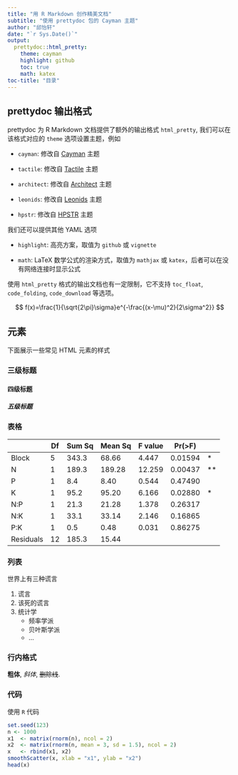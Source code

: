 ```yaml
---
title: "用 R Markdown 创作精美文档"
subtitle: "使用 prettydoc 包的 Cayman 主题"
author: "邱怡轩"
date: "`r Sys.Date()`"
output:
  prettydoc::html_pretty:
    theme: cayman
    highlight: github
    toc: true
    math: katex 
toc-title: "目录"
---
```




## prettydoc 输出格式


prettydoc 为 R Markdown 文档提供了额外的输出格式 `html_pretty`, 我们可以在该格式对应的 `theme` 选项设置主题，例如

  - `cayman`: 修改自 [Cayman](https://github.com/jasonlong/cayman-theme) 主题
  
  - `tactile`: 修改自 [Tactile](https://github.com/jasonlong/tactile-theme) 主题
  
  - `architect`: 修改自 [Architect](https://github.com/jasonlong/architect-theme) 主题
  
  - `leonids`: 修改自 [Leonids](https://github.com/renyuanz/leonids) 主题
  
  - `hpstr`: 修改自 [HPSTR](https://github.com/mmistakes/jekyll-theme-hpstr) 主题
  
我们还可以提供其他 YAML 选项


- `highlight`: 高亮方案，取值为 `github` 或 `vignette`

- `math`: LaTeX 数学公式的渲染方式，取值为 `mathjax` 或 `katex`，后者可以在没有网络连接时显示公式

使用 `html_pretty` 格式的输出文档也有一定限制，它不支持 `toc_float`, `code_folding`, `code_download` 等选项。


$$
f(x)=\frac{1}{\sqrt{2\pi}\sigma}e^{-\frac{(x-\mu)^2}{2\sigma^2}}
$$



## 元素

下面展示一些常见 HTML 元素的样式

### 三级标题

#### 四级标题

##### 五级标题


### 表格

|           | Df | Sum Sq | Mean Sq | F value | Pr(>F)  |    |
|-----------|----|--------|---------|---------|---------|----|
| Block     | 5  | 343.3  | 68.66   | 4.447   | 0.01594 | *  |
| N         | 1  | 189.3  | 189.28  | 12.259  | 0.00437 | ** |
| P         | 1  | 8.4    | 8.40    | 0.544   | 0.47490 |    |
| K         | 1  | 95.2   | 95.20   | 6.166   | 0.02880 | *  |
| N:P       | 1  | 21.3   | 21.28   | 1.378   | 0.26317 |    |
| N:K       | 1  | 33.1   | 33.14   | 2.146   | 0.16865 |    |
| P:K       | 1  | 0.5    | 0.48    | 0.031   | 0.86275 |    |
| Residuals | 12 | 185.3  | 15.44   |         |         |    |


### 列表

世界上有三种谎言

1. 谎言
2. 该死的谎言
3. 统计学
    - 频率学派
    - 贝叶斯学派
    - ...



### 行内格式

**粗体**, *斜体*, <del>删除线</del>.


### 代码

使用 `R` 代码

```r
set.seed(123)
n <- 1000
x1  <- matrix(rnorm(n), ncol = 2)
x2  <- matrix(rnorm(n, mean = 3, sd = 1.5), ncol = 2)
x   <- rbind(x1, x2)
smoothScatter(x, xlab = "x1", ylab = "x2")
head(x)
```
